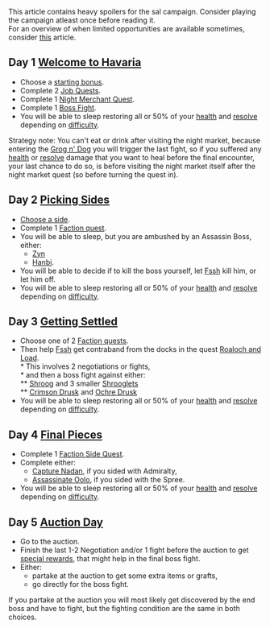 
This article contains heavy spoilers for the sal campaign. Consider playing the campaign atleast once before reading it.<br>
For an overview of when limited opportunities are available sometimes, consider [[Hunting_Kashio#Timeline|this]] article.

== Day 1 [[Welcome to Havaria]] ==
* Choose a [[Welcome_to_Havaria#Lost and Found|starting bonus]].<br>
* Complete 2 [[Welcome_to_Havaria#Pick_a_Job|Job Quests]].<br>
* Complete 1 [[Welcome_to_Havaria#Night_Merchants|Night Merchant Quest]].<br>
* Complete 1 [[Welcome_to_Havaria#boss fight|Boss Fight]].<br>
* You will be able to sleep restoring all or 50% of your [[health]] and [[resolve]] depending on [[difficulty]].

Strategy note: You can't eat or drink after visiting the night market, because entering the [[Grog n' Dog]] you will trigger the last fight, so if you suffered any [[health]] or [[resolve]] damage that you want to heal before the final encounter, your last chance to do so, is before visiting the night market itself after the night market quest (so before turning the quest in).

== Day 2 [[Picking Sides]] ==
* [[Picking_Sides|Choose a side]].<br>
* Complete 1 [[Picking_Sides#Faction_quests|Faction quest]].<br>
* You will be able to sleep, but you are ambushed by an Assassin Boss, either:
** [[Zyn]]
** [[Hanbi]].
* You will be able to decide if to kill the boss yourself, let [[Fssh]] kill him, or let him off.<br>
* You will be able to sleep restoring all or 50% of your [[health]] and [[resolve]] depending on [[difficulty]].

== Day 3 [[Getting Settled]] ==
* Choose one of 2 [[Getting_Settled#Faction_quests|Faction quests]].<br>
* Then help [[Fssh]] get contraband from the docks in the quest [[Roaloch and Load]].<br>
** This involves 2 negotiations or fights,<br>
** and then a boss fight against either:<br>
*** [[Shroog]] and 3 smaller [[Shroog#Shrooglets|Shrooglets]] <br>
*** [[Crimson Drusk]] and [[Ochre Drusk]]<br>
* You will be able to sleep restoring all or 50% of your [[health]] and [[resolve]] depending on [[difficulty]].

== Day 4 [[Final Pieces]] ==
* Complete 1 [[Faction Side Quest]].<br>
* Complete either:
** [[Capture Nadan]], if you sided with Admiralty,
** [[Assassinate Oolo]], if you sided with the Spree.
* You will be able to sleep restoring all or 50% of your [[health]] and [[resolve]] depending on [[difficulty]].

== Day 5 [[Auction Day]] ==
* Go to the auction.<br>
* Finish the last 1-2 Negotiation and/or 1 fight before the auction to get [[Picking_Sides#Auction_rewards|special rewards]], that might help in the final boss fight.
* Either: 
** partake at the auction to get some extra items or grafts,<br>
** go directly for the boss fight.
If you partake at the auction you will most likely get discovered by the end boss and have to fight,
but the fighting condition are the same in both choices.